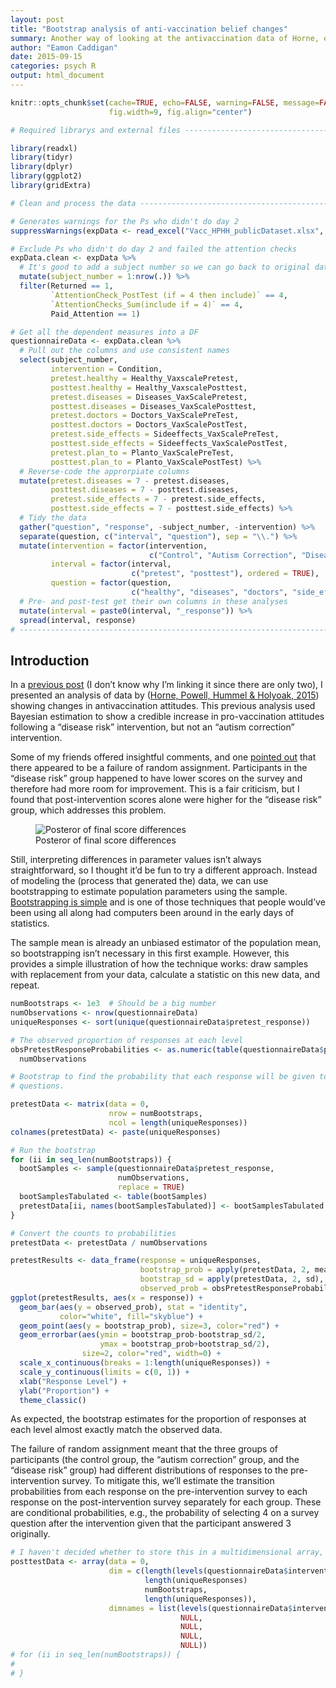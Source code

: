 ```yaml
---
layout: post
title: "Bootstrap analysis of anti-vaccination belief changes"
summary: Another way of looking at the antivaccination data of Horne, et al.
author: "Eamon Caddigan"
date: 2015-09-15
categories: psych R
output: html_document
---
```


```r
knitr::opts_chunk$set(cache=TRUE, echo=FALSE, warning=FALSE, message=FALSE,
                      fig.width=9, fig.align="center")
```

```r
# Required librarys and external files ----------------------------------------

library(readxl)
library(tidyr)
library(dplyr)
library(ggplot2)
library(gridExtra)

# Clean and process the data --------------------------------------------------

# Generates warnings for the Ps who didn't do day 2
suppressWarnings(expData <- read_excel("Vacc_HPHH_publicDataset.xlsx", sheet = 2))

# Exclude Ps who didn't do day 2 and failed the attention checks
expData.clean <- expData %>%
  # It's good to add a subject number so we can go back to original data
  mutate(subject_number = 1:nrow(.)) %>%
  filter(Returned == 1,
         `AttentionCheck_PostTest (if = 4 then include)` == 4,
         `AttentionChecks_Sum(include if = 4)` == 4,
         Paid_Attention == 1)

# Get all the dependent measures into a DF
questionnaireData <- expData.clean %>%
  # Pull out the columns and use consistent names
  select(subject_number,
         intervention = Condition,
         pretest.healthy = Healthy_VaxscalePretest,
         posttest.healthy = Healthy_VaxscalePosttest,
         pretest.diseases = Diseases_VaxScalePretest,
         posttest.diseases = Diseases_VaxScalePosttest,
         pretest.doctors = Doctors_VaxScalePreTest,
         posttest.doctors = Doctors_VaxScalePostTest,
         pretest.side_effects = Sideeffects_VaxScalePreTest,
         posttest.side_effects = Sideeffects_VaxScalePostTest,
         pretest.plan_to = Planto_VaxScalePreTest,
         posttest.plan_to = Planto_VaxScalePostTest) %>%
  # Reverse-code the approrpiate columns
  mutate(pretest.diseases = 7 - pretest.diseases,
         posttest.diseases = 7 - posttest.diseases,
         pretest.side_effects = 7 - pretest.side_effects,
         posttest.side_effects = 7 - posttest.side_effects) %>%
  # Tidy the data
  gather("question", "response", -subject_number, -intervention) %>%
  separate(question, c("interval", "question"), sep = "\\.") %>% 
  mutate(intervention = factor(intervention, 
                               c("Control", "Autism Correction", "Disease Risk")),
         interval = factor(interval, 
                           c("pretest", "posttest"), ordered = TRUE),
         question = factor(question, 
                           c("healthy", "diseases", "doctors", "side_effects", "plan_to"))) %>%
  # Pre- and post-test get their own columns in these analyses
  mutate(interval = paste0(interval, "_response")) %>%
  spread(interval, response)
# -----------------------------------------------------------------------------
```

## Introduction

In a [previous post]({{ site.url }}/psych/bayes/2015/09/03/antivax-attitudes/) (I don't know why I'm linking it since there are only two), I presented an analysis of data by ([Horne, Powell, Hummel & Holyoak, 2015](http://www.pnas.org/content/112/33/10321.abstract)) showing changes in antivaccination attitudes. This previous analysis used Bayesian estimation to show a credible increase in pro-vaccination attitudes following a "disease risk" intervention, but not an "autism correction" intervention.

Some of my friends offered insightful comments, and one [pointed out](https://twitter.com/johnclevenger/status/639795727439429632) that there appeared to be a failure of random assignment. Participants in the "disease risk" group happened to have lower scores on the survey and therefore had more room for improvement. This is a fair criticism, but I found that post-intervention scores alone were higher for the "disease risk" group, which addresses this problem. 

![Posteror of final score differences](https://pbs.twimg.com/media/COE2e8bUkAEeu8b.png:large)

Still, interpreting differences in parameter values isn't always straightforward, so I thought it'd be fun to try a different approach. Instead of modeling the (process that generated the) data, we can use bootstrapping to estimate population parameters using the sample. [Bootstrapping is simple](https://en.wikipedia.org/wiki/Bootstrapping_(statistics)) and is one of those techniques that people would've been using all along had computers been around in the early days of statistics.

The sample mean is already an unbiased estimator of the population mean, so bootstrapping isn't necessary in this first example. However, this provides a simple illustration of how the technique works: draw samples with replacement from your data, calculate a statistic on this new data, and repeat. 

```r
numBootstraps <- 1e3  # Should be a big number
numObservations <- nrow(questionnaireData)
uniqueResponses <- sort(unique(questionnaireData$pretest_response))

# The observed proportion of responses at each level
obsPretestResponseProbabilities <- as.numeric(table(questionnaireData$pretest_response)) / 
  numObservations
```

```r
# Bootstrap to find the probability that each response will be given to pre-test
# questions.

pretestData <- matrix(data = 0,
                      nrow = numBootstraps, 
                      ncol = length(uniqueResponses))
colnames(pretestData) <- paste(uniqueResponses)

# Run the bootstrap
for (ii in seq_len(numBootstraps)) {
  bootSamples <- sample(questionnaireData$pretest_response, 
                        numObservations, 
                        replace = TRUE)
  bootSamplesTabulated <- table(bootSamples)
  pretestData[ii, names(bootSamplesTabulated)] <- bootSamplesTabulated
}

# Convert the counts to probabilities
pretestData <- pretestData / numObservations
```

```r
pretestResults <- data_frame(response = uniqueResponses, 
                             bootstrap_prob = apply(pretestData, 2, mean),
                             bootstrap_sd = apply(pretestData, 2, sd),
                             observed_prob = obsPretestResponseProbabilities)
ggplot(pretestResults, aes(x = response)) + 
  geom_bar(aes(y = observed_prob), stat = "identity", 
           color="white", fill="skyblue") + 
  geom_point(aes(y = bootstrap_prob), size=3, color="red") + 
  geom_errorbar(aes(ymin = bootstrap_prob-bootstrap_sd/2, 
                    ymax = bootstrap_prob+bootstrap_sd/2),
                size=2, color="red", width=0) +
  scale_x_continuous(breaks = 1:length(uniqueResponses)) +
  scale_y_continuous(limits = c(0, 1)) +
  xlab("Response Level") + 
  ylab("Proportion") + 
  theme_classic()
```

As expected, the bootstrap estimates for the proportion of responses at each level almost exactly match the observed data.

The failure of random assignment meant that the three groups of participants (the control group, the "autism correction" group, and the "disease risk" group) had different distributions of responses to the pre-intervention survey. To mitigate this, we'll estimate the transition probabilities from each response on the pre-intervention survey to each response on the post-intervention survey separately for each group. These are conditional probabilities, e.g., the probability of selecting 4 on a survey question after the intervention given that the participant answered 3 originally. 

```r

# I haven't decided whether to store this in a multidimensional array, or use more storage and use a data.frame. :/
posttestData <- array(data = 0,
                      dim = c(length(levels(questionnaireData$intervention)),
                              length(uniqueResponses)
                              numBootstraps, 
                              length(uniqueResponses)),
                      dimnames = list(levels(questionnaireData$intervention),
                                      NULL,
                                      NULL,
                                      NULL,
                                      NULL))
# for (ii in seq_len(numBootstraps)) {
#   
# }
```
